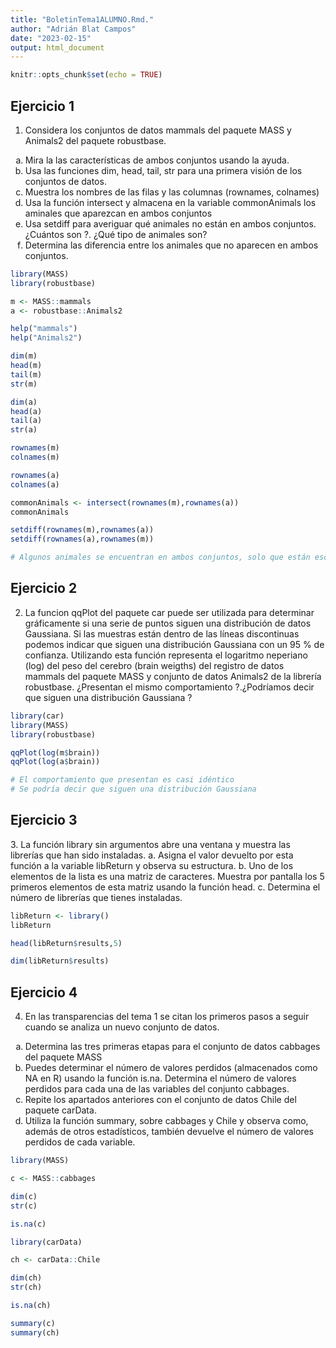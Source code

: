 ```yaml
---
title: "BoletinTema1ALUMNO.Rmd."
author: "Adrián Blat Campos"
date: "2023-02-15"
output: html_document
---
```


```r
knitr::opts_chunk$set(echo = TRUE)
```

## Ejercicio 1

1. Considera los conjuntos de datos mammals del paquete MASS y Animals2 del paquete robustbase.
a. Mira la las características de ambos conjuntos usando la ayuda.
b. Usa las funciones dim, head, tail, str para una primera visión de los conjuntos de datos.
c. Muestra los nombres de las filas y las columnas (rownames, colnames)
d. Usa la función intersect y almacena en la variable commonAnimals los aminales que aparezcan
en ambos conjuntos
e. Usa setdiff para averiguar qué animales no están en ambos conjuntos. ¿Cuántos son ?. ¿Qué tipo
de animales son?
f. Determina las diferencia entre los animales que no aparecen en ambos conjuntos.

```r
library(MASS)
library(robustbase)

m <- MASS::mammals
a <- robustbase::Animals2
```

```r
help("mammals")
help("Animals2")
```

```r
dim(m)
head(m)
tail(m)
str(m)

dim(a)
head(a)
tail(a)
str(a)
```

```r
rownames(m)
colnames(m)

rownames(a)
colnames(a)
```

```r
commonAnimals <- intersect(rownames(m),rownames(a))
commonAnimals
```

```r
setdiff(rownames(m),rownames(a))
setdiff(rownames(a),rownames(m))
```

```r
# Algunos animales se encuentran en ambos conjuntos, solo que están escritos de formas distintas, cambiando alguna palabra o algún caracter.
```

## Ejercicio 2

2. La funcion qqPlot del paquete car puede ser utilizada para determinar gráficamente si una serie
de puntos siguen una distribución de datos Gaussiana. Si las muestras están dentro de las líneas
discontinuas podemos indicar que siguen una distribución Gaussiana con un 95 % de confianza.
Utilizando esta función representa el logaritmo neperiano (log) del peso del cerebro (brain weigths)
del registro de datos mammals del paquete MASS y conjunto de datos Animals2 de la librería
robustbase. ¿Presentan el mismo comportamiento ?.¿Podríamos decir que siguen una distribución
Gaussiana ?

```r
library(car)
library(MASS)
library(robustbase)

qqPlot(log(m$brain))
qqPlot(log(a$brain))

# El comportamiento que presentan es casi idéntico
# Se podría decir que siguen una distribución Gaussiana
```

## Ejercicio 3

3\. La función library sin argumentos abre una ventana y muestra las librerías que han sido instaladas.
a. Asigna el valor devuelto por esta función a la variable libReturn y observa su estructura.
b. Uno de los elementos de la lista es una matriz de caracteres. Muestra por pantalla los 5 primeros
elementos de esta matriz usando la función head.
c. Determina el número de librerías que tienes instaladas.

```r
libReturn <- library()
libReturn
```

```r
head(libReturn$results,5)
```

```r
dim(libReturn$results)
```

## Ejercicio 4

4. En las transparencias del tema 1 se citan los primeros pasos a seguir cuando se analiza un nuevo
conjunto de datos.
a. Determina las tres primeras etapas para el conjunto de datos cabbages del paquete MASS
b. Puedes determinar el número de valores perdidos (almacenados como NA en R) usando la función
is.na. Determina el número de valores perdidos para cada una de las variables del conjunto
cabbages.
c. Repite los apartados anteriores con el conjunto de datos Chile del paquete carData.
d. Utiliza la función summary, sobre cabbages y Chile y observa como, además de otros
estadísticos, también devuelve el número de valores perdidos de cada variable.

```r
library(MASS)

c <- MASS::cabbages

dim(c)
str(c)
```

```r
is.na(c)
```

```r
library(carData)

ch <- carData::Chile

dim(ch)
str(ch)

is.na(ch)
```

```r
summary(c)
summary(ch)
```
